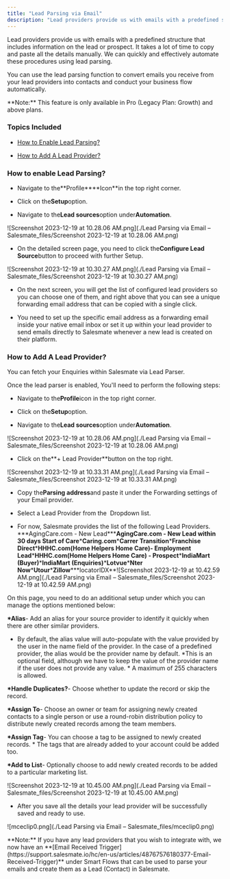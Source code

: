 ```yaml
---
title: "Lead Parsing via Email"
description: "Lead providers provide us with emails with a predefined structure that includes information on the lead or prospect. It takes a lot of time to copy an..."
---
```


Lead providers provide us with emails with a predefined structure that includes information on the lead or prospect. It takes a lot of time to copy and paste all the details manually. We can quickly and effectively automate these procedures using lead parsing.

You can use the lead parsing function to convert emails you receive from your lead providers into contacts and conduct your business flow automatically.

<Note>
  **Note:** This feature is only available in Pro (Legacy Plan: Growth) and
  above plans.
</Note>

### Topics Included

- [How to Enable Lead Parsing?](https://support.salesmate.io/hc/en-us/articles/15679071314329-Lead-Parsing-via-Email#h_01GSZDTS852Q1HC9W7C4Q1TSDR)

- [How to Add A Lead Provider?](https://support.salesmate.io/hc/en-us/articles/15679071314329-Lead-Parsing-via-Email#h_01H950MDRMH6SY30B3CP7RYHF5)

### How to enable Lead Parsing?

- Navigate to the**Profile\*\***Icon\*\*in the top right corner.

- Click on the**Setup**option.

- Navigate to the**Lead sources**option under**Automation**.

![Screenshot 2023-12-19 at 10.28.06 AM.png](./Lead Parsing via Email – Salesmate_files/Screenshot 2023-12-19 at 10.28.06 AM.png)

- On the detailed screen page, you need to click the**Configure Lead Source**button to proceed with further Setup.

![Screenshot 2023-12-19 at 10.30.27 AM.png](./Lead Parsing via Email – Salesmate_files/Screenshot 2023-12-19 at 10.30.27 AM.png)

- On the next screen, you will get the list of configured lead providers so you can choose one of them, and right above that you can see a unique forwarding email address that can be copied with a single click.

- You need to set up the specific email address as a forwarding email inside your native email inbox or set it up within your lead provider to send emails directly to Salesmate whenever a new lead is created on their platform.

### How to Add A Lead Provider?

You can fetch your Enquiries within Salesmate via Lead Parser.

Once the lead parser is enabled, You'll need to perform the following steps:

- Navigate to the**Profile**icon in the top right corner.

- Click on the**Setup**option.

- Navigate to the**Lead sources**option under**Automation**.

![Screenshot 2023-12-19 at 10.28.06 AM.png](./Lead Parsing via Email – Salesmate_files/Screenshot 2023-12-19 at 10.28.06 AM.png)

- Click on the**+ Lead Provider**button on the top right.

![Screenshot 2023-12-19 at 10.33.31 AM.png](./Lead Parsing via Email – Salesmate_files/Screenshot 2023-12-19 at 10.33.31 AM.png)

- Copy the**Parsing address**and paste it under the Forwarding settings of your Email provider.

- Select a Lead Provider from the  Dropdown list.

- For now, Salesmate provides the list of the following Lead Providers.
  **\*AgingCare.com - New Lead\*\*\***AgingCare.com - New Lead within 30 days Start of Care**\***Caring.com**\***Carrer Transition**\***Franchise Direct**\***HHHC.com(Home Helpers Home Care)- Employment Lead**\***HHHC.com(Home Helpers Home Care) - Prospect**\***IndiaMart (Buyer)**\***IndiaMart (Enquiries)**\***Lotvue**\***Nter Now**\***Utour**\***Zillow**\***locatorIDX\*\*![Screenshot 2023-12-19 at 10.42.59 AM.png](./Lead Parsing via Email – Salesmate_files/Screenshot 2023-12-19 at 10.42.59 AM.png)

On this page, you need to do an additional setup under which you can manage the options mentioned below:

**\*Alias**- Add an alias for your source provider to identify it quickly when there are other similar providers.
* By default, the alias value will auto-populate with the value provided by the user in the name field of the provider. In the case of a predefined provider, the alias would be the provider name by default.
*This is an optional field, although we have to keep the value of the provider name if the user does not provide any value. \* A maximum of 255 characters is allowed.

**\*Handle Duplicates?**- Choose whether to update the record or skip the record.

**\*Assign To**- Choose an owner or team for assigning newly created contacts to a single person or use a round-robin distribution policy to distribute newly created records among the team members.

**\*Assign Tag**- You can choose a tag to be assigned to newly created records. \* The tags that are already added to your account could be added too.

**\*Add to List**- Optionally choose to add newly created records to be added to a particular marketing list.

![Screenshot 2023-12-19 at 10.45.00 AM.png](./Lead Parsing via Email – Salesmate_files/Screenshot 2023-12-19 at 10.45.00 AM.png)

- After you save all the details your lead provider will be successfully saved and ready to use.

![mceclip0.png](./Lead Parsing via Email – Salesmate_files/mceclip0.png)

<Note>
  **Note:** If you have any lead providers that you wish to integrate with, we
  now have an **[Email Received
  Trigger](https://support.salesmate.io/hc/en-us/articles/48767576180377-Email-Received-Trigger)**
  under Smart Flows that can be used to parse your emails and create them as a
  Lead (Contact) in Salesmate.
</Note>
